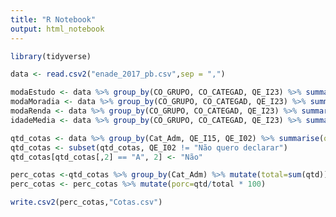 ```yaml
---
title: "R Notebook"
output: html_notebook
---
```


```r
library(tidyverse)

data <- read.csv2("enade_2017_pb.csv",sep = ",")
```

```r
modaEstudo <- data %>% group_by(CO_GRUPO, CO_CATEGAD, QE_I23) %>% summarise(n=n())
modaMoradia <- data %>% group_by(CO_GRUPO, CO_CATEGAD, QE_I23) %>% summarise(n=n())
modaRenda <- data %>% group_by(CO_GRUPO, CO_CATEGAD, QE_I23) %>% summarise(n=n())
idadeMedia <- data %>% group_by(CO_GRUPO, CO_CATEGAD, QE_I23) %>% summarise(n=n())
```

```r
qtd_cotas <- data %>% group_by(Cat_Adm, QE_I15, QE_I02) %>% summarise(qtd=n())
qtd_cotas <- subset(qtd_cotas, QE_I02 != "Não quero declarar")
qtd_cotas[qtd_cotas[,2] == "A", 2] <- "Não"
```

```r
perc_cotas <-qtd_cotas %>% group_by(Cat_Adm) %>% mutate(total=sum(qtd))
perc_cotas <- perc_cotas %>% mutate(porc=qtd/total * 100)
```

```r
write.csv2(perc_cotas,"Cotas.csv")
```
```r

```
